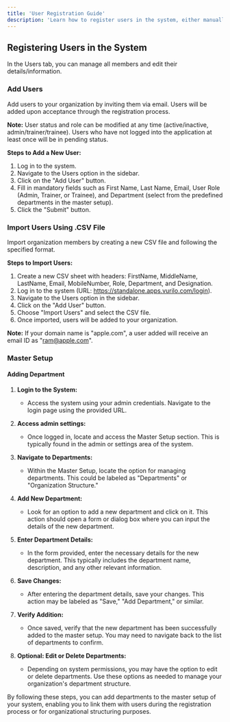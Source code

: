 ```yaml
---
title: 'User Registration Guide'
description: 'Learn how to register users in the system, either manually or by importing via a CSV file.'
---
```


## Registering Users in the System

In the Users tab, you can manage all members and edit their details/information.

### Add Users

Add users to your organization by inviting them via email. Users will be added upon acceptance through the registration process.

**Note:** User status and role can be modified at any time (active/inactive, admin/trainer/trainee). Users who have not logged into the application at least once will be in pending status.

**Steps to Add a New User:**
1. Log in to the system.
2. Navigate to the Users option in the sidebar.
3. Click on the "Add User" button.
4. Fill in mandatory fields such as First Name, Last Name, Email, User Role (Admin, Trainer, or Trainee), and Department (select from the predefined departments in the master setup).
5. Click the "Submit" button.

### Import Users Using .CSV File

Import organization members by creating a new CSV file and following the specified format.

**Steps to Import Users:**
1. Create a new CSV sheet with headers: FirstName, MiddleName, LastName, Email, MobileNumber, Role, Department, and Designation.
2. Log in to the system (URL: https://standalone.apps.vurilo.com/login).
3. Navigate to the Users option in the sidebar.
4. Click on the "Add User" button.
5. Choose "Import Users" and select the CSV file.
6. Once imported, users will be added to your organization.

**Note:** If your domain name is "apple.com", a user added will receive an email ID as "ram@apple.com".

### Master Setup

#### Adding Department

1. **Login to the System:**
   - Access the system using your admin credentials. Navigate to the login page using the provided URL.

2. **Access admin settings:**
   - Once logged in, locate and access the Master Setup section. This is typically found in the admin or settings area of the system.

3. **Navigate to Departments:**
   - Within the Master Setup, locate the option for managing departments. This could be labeled as "Departments" or "Organization Structure."

4. **Add New Department:**
   - Look for an option to add a new department and click on it. This action should open a form or dialog box where you can input the details of the new department.

5. **Enter Department Details:**
   - In the form provided, enter the necessary details for the new department. This typically includes the department name, description, and any other relevant information.

6. **Save Changes:**
   - After entering the department details, save your changes. This action may be labeled as "Save," "Add Department," or similar.

7. **Verify Addition:**
   - Once saved, verify that the new department has been successfully added to the master setup. You may need to navigate back to the list of departments to confirm.

8. **Optional: Edit or Delete Departments:**
   - Depending on system permissions, you may have the option to edit or delete departments. Use these options as needed to manage your organization's department structure.

By following these steps, you can add departments to the master setup of your system, enabling you to link them with users during the registration process or for organizational structuring purposes.
